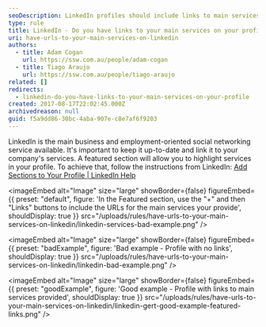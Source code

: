 ```yaml
---
seoDescription: LinkedIn profiles should include links to main services provided, enhancing visibility and showcasing expertise
type: rule
title: LinkedIn - Do you have links to your main services on your profile?
uri: have-urls-to-your-main-services-on-linkedin
authors:
  - title: Adam Cogan
    url: https://ssw.com.au/people/adam-cogan
  - title: Tiago Araujo
    url: https://ssw.com.au/people/tiago-araujo
related: []
redirects:
  - linkedin-do-you-have-links-to-your-main-services-on-your-profile
created: 2017-08-17T22:02:45.000Z
archivedreason: null
guid: f5a9dd86-30bc-4aba-907e-c8e7af6f9203
---
```


LinkedIn is the main business and employment-oriented social networking service available. It's important to keep it up-to-date and link it to your company's services.
A featured section will allow you to highlight services in your profile. To achieve that, follow the instructions from LinkedIn: [Add Sections to Your Profile | LinkedIn Help](https://www.linkedin.com/help/linkedin/answer/a540837/add-sections-to-your-profile)


<imageEmbed
  alt="Image"
  size="large"
  showBorder={false}
  figureEmbed={{
    preset: "default",
    figure: 'In the Featured section, use the "+" and then "Links" buttons to include the URLs for the main services your provide',
    shouldDisplay: true
  }}
  src="/uploads/rules/have-urls-to-your-main-services-on-linkedin/linkedin-services-bad-example.png"
/>

<imageEmbed
  alt="Image"
  size="large"
  showBorder={false}
  figureEmbed={{
    preset: "badExample",
    figure: 'Bad example - Profile with no links',
    shouldDisplay: true
  }}
  src="/uploads/rules/have-urls-to-your-main-services-on-linkedin/linkedin-bad-example.png"
/>

<imageEmbed
  alt="Image"
  size="large"
  showBorder={false}
  figureEmbed={{
    preset: "goodExample",
    figure: 'Good example - Profile with links to main services provided',
    shouldDisplay: true
  }}
  src="/uploads/rules/have-urls-to-your-main-services-on-linkedin/linkedin-gert-good-example-featured-links.png"
/>